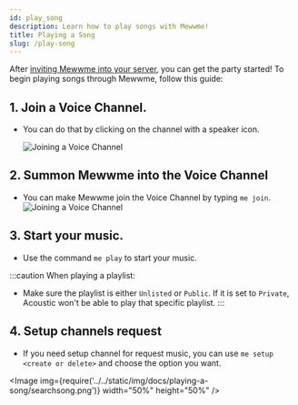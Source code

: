 ```yaml
---
id: play_song
description: Learn how to play songs with Mewwme!
title: Playing a Song
slug: /play-song
---
```



After [inviting Mewwme into your server](/adding-mewwme), you can get the party started! To begin playing songs through Mewwme, follow this guide:

## 1. Join a Voice Channel.

- You can do that by clicking on the channel with a speaker icon.

  ![Joining a Voice Channel](/img/connect.gif)

## 2. Summon Mewwme into the Voice Channel

- You can make Mewwme join the Voice Channel by typing `me join`.
  ![Joining a Voice Channel](/img/join.gif)

## 3. Start your music.

- Use the command `me play` to start your music.


:::caution When playing a playlist:

- Make sure the playlist is either `Unlisted` or `Public`. If it is set to `Private`, Acoustic won't be able to play that specific playlist.
:::

## 4. Setup channels request

- If you need setup channel for request music, you can use `me setup <create or delete>` and choose the option you want.

<Image img={require('../../static/img/docs/playing-a-song/searchsong.png')} width="50%" height="50%" />

